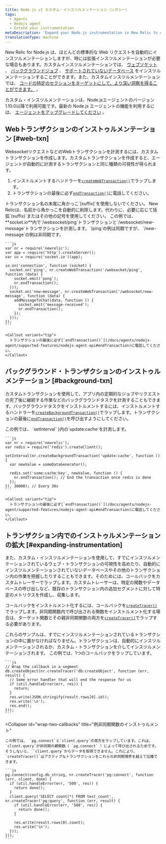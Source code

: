 ```yaml
---
title: Node.js v1 カスタム・インスツルメンテーション（レガシー）
tags:
  - Agents
  - Nodejs agent
  - Extend your instrumentation
metaDescription: 'Expand your Node.js instrumentation in New Relic to cover uninstrumented frameworks, databases, segments. Use custom tracers to better track async work.'
translationType: machine
---
```


New Relic for Node.js は、ほとんどの標準的な Web リクエストを自動的にインスツルメンテーションしますが、時には拡張インスツルメンテーションが必要な場合もあります。カスタムインスツルメンテーションでは、 [ウェブソケット](#web-txn) 、 [バックグラウンドジョブ](#background-txn) 、 [サポートされていないデータベース](#expanding-instrumentation) をインスツルメンテーションすることができます。また、カスタムインスツルメンテーションでは、 [コードの特定のセクションをターゲットにして、より深い洞察を得ることができます。](#expanding-instrumentation) 。

カスタム・インスツルメンテーションは、Node.jsエージェントのバージョン1.10.0以降で利用可能です。最新の Node.js エージェントの機能を利用するには、 [エージェントをアップグレードしてください](/docs/agents/nodejs-agent/installation-configuration/upgrade-nodejs-agent) 。

## Webトランザクションのインストゥルメンテーション [#web-txn]

WebsocketリクエストなどのWebトランザクションを計測するには、カスタムトランザクションを作成します。カスタムトランザクションを作成すると、エージェントが自動的に計測するトランザクションと同じ種類の可視性が得られます。

1. インストルメントするハンドラーを[`createWebTransaction()`](/docs/agents/nodejs-agent/supported-features/nodejs-agent-api#createWebTransaction)でラップします。
2. トランザクションの最後に必ず[`endTransaction()`](/docs/agents/nodejs-agent/supported-features/nodejs-agent-api#endTransaction)に電話してください。

<Callout variant="important">
  トランザクション名の末尾に角かっこ`[suffix]`を使用しないでください。 New Relicは、名前から角かっこを自動的に削除します。代わりに、必要に応じて括弧`(suffix)`またはその他の記号を使用してください。
</Callout>

<CollapserGroup>
  <Collapser
    id="instrument-in-socket-io"
    title="例socket.ioで2つのトランザクションを計測する"
  >
    この例では、 **socket.io**内で`/websocket/ping`トランザクションと`/websocket/new-message`トランザクションを計測します。`/ping`の例は同期ですが、 `/new-message`の例は非同期です。

    ```js
    var nr = require('newrelic');
    var app = require('http').createServer();
    var io = require('socket.io')(app);

    io.on('connection', function (socket) {
      socket.on('ping', nr.createWebTransaction('/websocket/ping', function (data) {
        socket.emit('pong');
        nr.endTransaction();
      }));
      socket.on('new-message', nr.createWebTransaction('/websocket/new-message', function (data) {
        addMessageToChat(data, function () {
          socket.emit('message-received');
          nr.endTransaction();
        });
      }));
    });
    ```

    <Callout variant="tip">
      トランザクションの最後に必ず[`endTransaction()`](/docs/agents/nodejs-agent/supported-features/nodejs-agent-api#endTransaction)に電話してください。
    </Callout>
  </Collapser>
</CollapserGroup>

## バックグラウンド・トランザクションのインストゥルメンテーション [#background-txn]

カスタムトランザクションを使用して、アプリ内の定期的なジョブやリクエストの完了後に継続する作業などのバックグラウンドタスクを計測することもできます。バックグラウンドタスクをインストルメントするには、インストルメントするハンドラーを[`createBackgroundTransaction()`](/docs/agents/nodejs-agent/supported-features/nodejs-agent-api#createBackgroundTransaction)でラップします。トランザクションの最後に[`endTransaction()`](/docs/agents/nodejs-agent/supported-features/nodejs-agent-api#endTransaction)を呼び出すようにしてください。

<CollapserGroup>
  <Collapser
    id="example-instrument-update"
    title="例setInterval内の機器"
  >
    この例では、 `setInterval` }内の`update:cache`を計測します。

    ```js
    var nr = require('newrelic');
    var redis = require('redis').createClient();

    setInterval(nr.createBackgroundTransaction('update:cache', function () {
      var newValue = someDataGenerator();

      redis.set('some:cache:key', newValue, function () {
        nr.endTransaction(); // End the transaction once redis is done
      });
    }), 30000); // Every 30s
    ```

    <Callout variant="tip">
      トランザクションの最後に必ず[`endTransaction()`](/docs/agents/nodejs-agent/supported-features/nodejs-agent-api#endTransaction)に電話してください。
    </Callout>
  </Collapser>
</CollapserGroup>

## トランザクション内でのインストゥルメンテーションの拡大 [#expanding-instrumentation]

また、カスタム・インスツルメンテーションを使用して、すでにインスツルメンテーションされているウェブ・トランザクションの可視性を高めたり、自動的にインスツルメンテーションされていないデータベースやその他のトランザクション内の作業を把握したりすることもできます。そのためには、コールバックをカスタムトレーサーでラップします。カスタムトレーサーは、特定の関数やデータベースの呼び出しなど、既存のトランザクション内の追加セグメントに対して特定のメトリクスを作成し、収集します。

コールバックをインストルメント化するには、コールバックを[`createTracer()`](/docs/agents/nodejs-agent/supported-features/nodejs-agent-api#createTracer)でラップします。非同期関数内で呼び出される関数をインストルメント化する場合は、ターゲット関数とその親非同期関数の両方を[`createTracer()`](/docs/agents/nodejs-agent/supported-features/nodejs-agent-api#createTracer)でラップする必要があります。

<Callout variant="tip">
  これらのサンプルは、すでにインスツルメンテーションされているトランザクションの中に置かなければなりません。トランザクションは、自動的にインスツルメンテーションされるか、カスタム・トランザクションを介してインスツルメンテーションされます。
</Callout>

<CollapserGroup>
  <Collapser
    id="wrap-single-callback"
    title="例：コールバックをインストゥルメントする"
  >
    この例では、1つのコールバックをラップしています。

    ```js
    // Wrap the callback in a segment
    db.createObject(nr.createTracer('db:createObject', function (err, result) {
      // Some error handler that will end the response for us
      if (util.handleError(err, res)) {
        return;
      }
      res.write(JSON.stringify(result.rows[0].id));
      res.write('\n');
      res.end();
    }));
    ```
  </Collapser>

  <Collapser
    id="wrap-two-callbacks"
    title="例非同期関数のインストゥルメント"
  >
    この例では、 `pg.connect`と`client.query`の両方をラップしています。これは、 `client.query`が非同期の親関数（ `pg.connect` ）によって呼び出されるためです。そうしないと、 `client.query`からデータを取得できません。これにより、 `createTracer()`はアクティブなトランザクションをこれらの非同期境界を越えて伝播できます。

    ```js
    pg.connect(config.db_string, nr.createTracer('pg:connect', function (err, client, done) {
      if (util.handleError(err, '500', res)) {
        return done();
      }
      client.query('SELECT count(*) FROM test_count', nr.createTracer('pg:query', function (err, result) {
        if (util.handleError(err, '500', res)) {
          return done();
        }

        res.write(result.rows[0].count);
        res.write('\n');
      }));
    }));
    ```
  </Collapser>
</CollapserGroup>